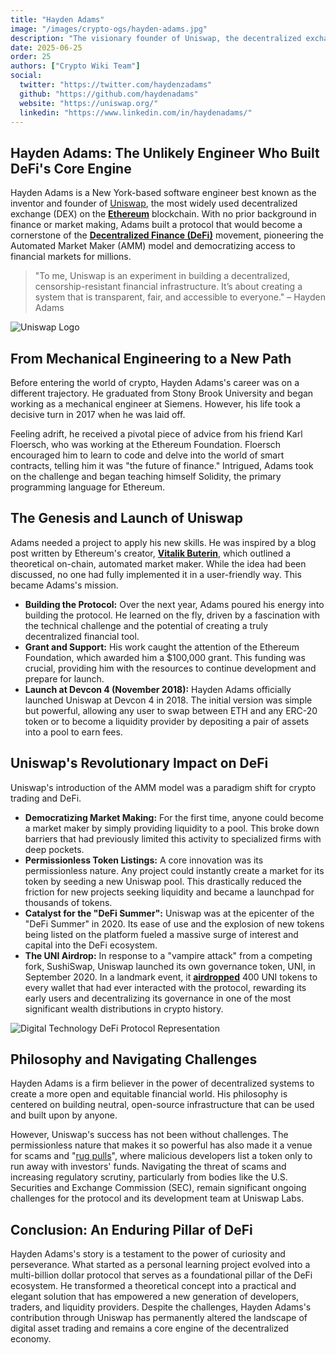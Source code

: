 ```yaml
---
title: "Hayden Adams"
image: "/images/crypto-ogs/hayden-adams.jpg"
description: "The visionary founder of Uniswap, the decentralized exchange protocol that revolutionized DeFi by introducing the AMM model."
date: 2025-06-25
order: 25
authors: ["Crypto Wiki Team"]
social:
  twitter: "https://twitter.com/haydenzadams"
  github: "https://github.com/haydenadams"
  website: "https://uniswap.org/"
  linkedin: "https://www.linkedin.com/in/haydenadams/"
---
```


## **Hayden Adams: The Unlikely Engineer Who Built DeFi's Core Engine**

Hayden Adams is a New York-based software engineer best known as the inventor and founder of [Uniswap](/exchanges/uniswap), the most widely used decentralized exchange (DEX) on the **[Ethereum](/posts/what-is-ethereum)** blockchain. With no prior background in finance or market making, Adams built a protocol that would become a cornerstone of the **[Decentralized Finance (DeFi)](/posts/what-is-defi)** movement, pioneering the Automated Market Maker (AMM) model and democratizing access to financial markets for millions.

> "To me, Uniswap is an experiment in building a decentralized, censorship-resistant financial infrastructure. It’s about creating a system that is transparent, fair, and accessible to everyone." – Hayden Adams

![Uniswap Logo](/images/exchanges/uniswap.png)

## **From Mechanical Engineering to a New Path**

Before entering the world of crypto, Hayden Adams's career was on a different trajectory. He graduated from Stony Brook University and began working as a mechanical engineer at Siemens. However, his life took a decisive turn in 2017 when he was laid off.

Feeling adrift, he received a pivotal piece of advice from his friend Karl Floersch, who was working at the Ethereum Foundation. Floersch encouraged him to learn to code and delve into the world of smart contracts, telling him it was "the future of finance." Intrigued, Adams took on the challenge and began teaching himself Solidity, the primary programming language for Ethereum.

## **The Genesis and Launch of Uniswap**

Adams needed a project to apply his new skills. He was inspired by a blog post written by Ethereum's creator, **[Vitalik Buterin](/crypto-ogs/vitalik-buterin)**, which outlined a theoretical on-chain, automated market maker. While the idea had been discussed, no one had fully implemented it in a user-friendly way. This became Adams's mission.

- **Building the Protocol:** Over the next year, Adams poured his energy into building the protocol. He learned on the fly, driven by a fascination with the technical challenge and the potential of creating a truly decentralized financial tool.
- **Grant and Support:** His work caught the attention of the Ethereum Foundation, which awarded him a $100,000 grant. This funding was crucial, providing him with the resources to continue development and prepare for launch.
- **Launch at Devcon 4 (November 2018):** Hayden Adams officially launched Uniswap at Devcon 4 in 2018. The initial version was simple but powerful, allowing any user to swap between ETH and any ERC-20 token or to become a liquidity provider by depositing a pair of assets into a pool to earn fees.

## **Uniswap's Revolutionary Impact on DeFi**

Uniswap's introduction of the AMM model was a paradigm shift for crypto trading and DeFi.

- **Democratizing Market Making:** For the first time, anyone could become a market maker by simply providing liquidity to a pool. This broke down barriers that had previously limited this activity to specialized firms with deep pockets.
- **Permissionless Token Listings:** A core innovation was its permissionless nature. Any project could instantly create a market for its token by seeding a new Uniswap pool. This drastically reduced the friction for new projects seeking liquidity and became a launchpad for thousands of tokens.
- **Catalyst for the "DeFi Summer":** Uniswap was at the epicenter of the "DeFi Summer" in 2020. Its ease of use and the explosion of new tokens being listed on the platform fueled a massive surge of interest and capital into the DeFi ecosystem.
- **The UNI Airdrop:** In response to a "vampire attack" from a competing fork, SushiSwap, Uniswap launched its own governance token, UNI, in September 2020. In a landmark event, it **[airdropped](/posts/understanding-crypto-airdrops)** 400 UNI tokens to every wallet that had ever interacted with the protocol, rewarding its early users and decentralizing its governance in one of the most significant wealth distributions in crypto history.

![Digital Technology DeFi Protocol Representation](/images/posts/digital-technology.jpg)

## **Philosophy and Navigating Challenges**

Hayden Adams is a firm believer in the power of decentralized systems to create a more open and equitable financial world. His philosophy is centered on building neutral, open-source infrastructure that can be used and built upon by anyone.

However, Uniswap's success has not been without challenges. The permissionless nature that makes it so powerful has also made it a venue for scams and "[rug pulls](/posts/how-to-avoid-crypto-scams)", where malicious developers list a token only to run away with investors' funds. Navigating the threat of scams and increasing regulatory scrutiny, particularly from bodies like the U.S. Securities and Exchange Commission (SEC), remain significant ongoing challenges for the protocol and its development team at Uniswap Labs.

## **Conclusion: An Enduring Pillar of DeFi**

Hayden Adams's story is a testament to the power of curiosity and perseverance. What started as a personal learning project evolved into a multi-billion dollar protocol that serves as a foundational pillar of the DeFi ecosystem. He transformed a theoretical concept into a practical and elegant solution that has empowered a new generation of developers, traders, and liquidity providers. Despite the challenges, Hayden Adams's contribution through Uniswap has permanently altered the landscape of digital asset trading and remains a core engine of the decentralized economy.
